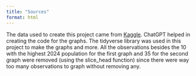 ```yaml
---
title: "Sources"
format: html
---
```


The data used to create this project came from [Kaggle](https://www.kaggle.com/datasets/mjdskaggle/2024-population-projections-by-country). ChatGPT helped in creating the code for the graphs. The tidyverse library was used in this project to make the graphs and more. All the observations besides the 10 with the highest 2024 population for the first graph and 35 for the second graph were removed (using the slice_head function) since there were way too many observations to graph without removing any.
